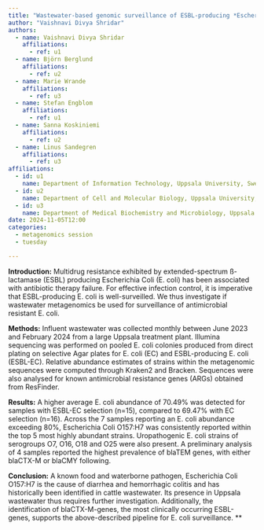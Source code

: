 ```yaml
---
title: "Wastewater-based genomic surveillance of ESBL-producing *Escherichia Coli*"
author: "Vaishnavi Divya Shridar"
authors:
  - name: Vaishnavi Divya Shridar
    affiliations:
      - ref: u1
  - name: Björn Berglund
    affiliations:
      - ref: u2
  - name: Marie Wrande
    affiliations:
      - ref: u3
  - name: Stefan Engblom
    affiliations:
      - ref: u1
  - name: Sanna Koskiniemi
    affiliations:
      - ref: u2
  - name: Linus Sandegren
    affiliations:
      - ref: u3
affiliations:
  - id: u1
    name: Department of Information Technology, Uppsala University, Sweden
  - id: u2
    name: Department of Cell and Molecular Biology, Uppsala University, Sweden
  - id: u3
    name: Department of Medical Biochemistry and Microbiology, Uppsala University, Sweden
date: 2024-11-05T12:00
categories:
  - metagenomics session
  - tuesday

---
```


**Introduction:** Multidrug resistance exhibited by extended-spectrum ß-lactamase (ESBL) producing Escherichia Coli (E. coli) has been associated with antibiotic therapy failure. For effective infection control, it is imperative that ESBL-producing E. coli is well-surveilled. 
We thus investigate if wastewater metagenomics be used for surveillance of antimicrobial resistant E. coli.

**Methods:** Influent wastewater was collected monthly between June 2023 and February 2024 from a large Uppsala treatment plant. Illumina sequencing was performed on pooled E. coli colonies produced from direct plating on selective Agar plates for E. coli (EC) and ESBL-producing E. coli (ESBL-EC). Relative abundance estimates of strains within the metagenomic sequences were computed through Kraken2 and Bracken. Sequences were also analysed for known antimicrobial resistance genes (ARGs) obtained from ResFinder.

**Results:** A higher average E. coli abundance of 70.49% was detected for samples with ESBL-EC selection (n=15), compared to 69.47% with EC selection (n=16). Across the 7 samples reporting an E. coli abundance exceeding 80%, Escherichia Coli O157:H7 was consistently reported within the top 5 most highly abundant strains. Uropathogenic E. coli strains of serogroups O7, O16, O18 and O25 were also present. A preliminary analysis of 4 samples reported the highest prevalence of blaTEM genes, with either blaCTX-M or blaCMY following. 

**Conclusion:** A known food and waterborne pathogen, Escherichia Coli O157:H7 is the cause of diarrhea and hemorrhagic colitis and has historically been identified in cattle wastewater. Its presence in Uppsala wastewater thus requires further investigation. Additionally, the identification of blaCTX-M-genes, the most clinically occurring ESBL-genes, supports the above-described pipeline for E. coli surveillance. **